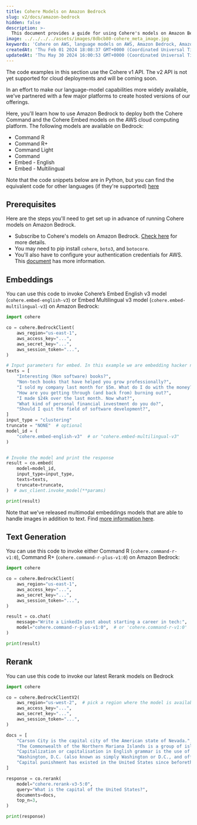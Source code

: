```yaml
---
title: Cohere Models on Amazon Bedrock
slug: v2/docs/amazon-bedrock
hidden: false
description: >-
  This document provides a guide for using Cohere's models on Amazon Bedrock.
image: ../../../../assets/images/8dbcb80-cohere_meta_image.jpg
keywords: 'Cohere on AWS, language models on AWS, Amazon Bedrock, Amazon SageMaker'
createdAt: 'Thu Feb 01 2024 18:08:37 GMT+0000 (Coordinated Universal Time)'
updatedAt: 'Thu May 30 2024 16:00:53 GMT+0000 (Coordinated Universal Time)'
---
```

<Note title="Note"> 
The code examples in this section use the Cohere v1 API. The v2 API is not yet supported for cloud deployments and will be coming soon.
</Note>

In an effort to make our language-model capabilities more widely available, we've partnered with a few major platforms to create hosted versions of our offerings. 

Here, you'll learn how to use Amazon Bedrock to deploy both the Cohere Command and the Cohere Embed models on the AWS cloud computing platform. The following models are available on Bedrock:

- Command R
- Command R+
- Command Light
- Command
- Embed - English
- Embed - Multilingual

Note that the code snippets below are in Python, but you can find the equivalent code for other languages (if they're supported) [here](https://docs.cohere.com/docs/cohere-works-everywhere)

## Prerequisites

Here are the steps you'll need to get set up in advance of running Cohere models on Amazon Bedrock.

- Subscribe to Cohere's models on Amazon Bedrock. [Check here](https://docs.aws.amazon.com/bedrock/latest/userguide/model-access.html) for more details.
- You may need to pip install `cohere`, `boto3`, and `botocore`. 
- You'll also have to configure your authentication credentials for AWS. This [document](https://boto3.amazonaws.com/v1/documentation/api/latest/guide/quickstart.html#configuration) has more information.

## Embeddings

You can use this code to invoke Cohere’s Embed English v3 model (`cohere.embed-english-v3`) or Embed Multilingual v3 model (`cohere.embed-multilingual-v3`) on Amazon Bedrock:

```python PYTHON
import cohere

co = cohere.BedrockClient(
    aws_region="us-east-1",
    aws_access_key="...",
    aws_secret_key="...",
    aws_session_token="...",
)

# Input parameters for embed. In this example we are embedding hacker news post titles.
texts = [
    "Interesting (Non software) books?",
    "Non-tech books that have helped you grow professionally?",
    "I sold my company last month for $5m. What do I do with the money?",
    "How are you getting through (and back from) burning out?",
    "I made $24k over the last month. Now what?",
    "What kind of personal financial investment do you do?",
    "Should I quit the field of software development?",
]
input_type = "clustering"
truncate = "NONE"  # optional
model_id = (
    "cohere.embed-english-v3"  # or "cohere.embed-multilingual-v3"
)


# Invoke the model and print the response
result = co.embed(
    model=model_id,
    input_type=input_type,
    texts=texts,
    truncate=truncate,
)  # aws_client.invoke_model(**params)

print(result)
```

Note that we've released multimodal embeddings models that are able to handle images in addition to text. Find [more information here](https://docs.cohere.com/docs/multimodal-embeddings).

## Text Generation

You can use this code to invoke either Command R (`cohere.command-r-v1:0`), Command R+ (`cohere.command-r-plus-v1:0`) on Amazon Bedrock:

```python PYTHON
import cohere

co = cohere.BedrockClient(
    aws_region="us-east-1",
    aws_access_key="...",
    aws_secret_key="...",
    aws_session_token="...",
)

result = co.chat(
    message="Write a LinkedIn post about starting a career in tech:",
    model="cohere.command-r-plus-v1:0",  # or 'cohere.command-r-v1:0'
)

print(result)
```

## Rerank

You can use this code to invoke our latest Rerank models on Bedrock

```python PYTHON
import cohere

co = cohere.BedrockClientV2(
    aws_region="us-west-2",  # pick a region where the model is available
    aws_access_key="...",
    aws_secret_key="...",
    aws_session_token="...",
)

docs = [
    "Carson City is the capital city of the American state of Nevada.",
    "The Commonwealth of the Northern Mariana Islands is a group of islands in the Pacific Ocean. Its capital is Saipan.",
    "Capitalization or capitalisation in English grammar is the use of a capital letter at the start of a word. English usage varies from capitalization in other languages.",
    "Washington, D.C. (also known as simply Washington or D.C., and officially as the District of Columbia) is the capital of the United States. It is a federal district.",
    "Capital punishment has existed in the United States since beforethe United States was a country. As of 2017, capital punishment is legal in 30 of the 50 states.",
]

response = co.rerank(
    model="cohere.rerank-v3-5:0",
    query="What is the capital of the United States?",
    documents=docs,
    top_n=3,
)

print(response)
```
